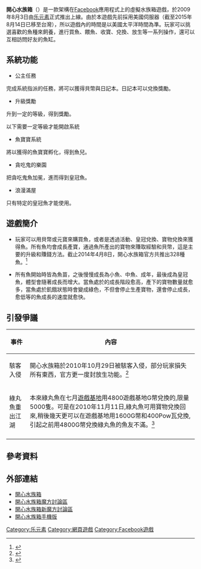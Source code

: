 {{Real world|time=2015-06-11T14:45:41+00:00}}

'''開心水族箱'''（{{lang-en|Happy Fish: Dream Aquarium<ref name="My Fishbowl">[https://apps.facebook.com/happyfishbowl_en_us/?lg=en_US]{{dead link|date=2018年5月 |bot=InternetArchiveBot |fix-attempted=yes }},英文版地址。</ref>
}}）是一款架構在[[Facebook|Facebook]]應用程式上的虛擬水族箱遊戲，於2009年8月3日由[[乐元素|乐元素]]正式推出上線。由於本遊戲先前採用美國伺服器（截至2015年8月14日已移至台灣），所以遊戲內的時間是以美國太平洋時間為準。玩家可以挑選喜歡的魚種來飼養，進行買魚、餵魚、收寶、兌換、放生等一系列操作，還可以互相訪問好友的魚缸。

==系統功能==
*公主任務
完成系統指派的任務，將可以獲得貝幣與日記本。日記本可以兌換獎勵。
*升級獎勵
升到一定的等級，得到獎勵。

以下需要一定等級才能開啟系統

*魚寶寶系統
將以獲得的魚寶寶孵化，得到魚兒。
*貪吃鬼的樂園
把貪吃鬼魚加冕，進而得到皇冠魚。
*浪漫滿屋
只有特定的皇冠魚才能使用。

==遊戲簡介==
*玩家可以用貝幣或元寶來購買魚，或者是透過活動、皇冠兌換、寶物兌換來獲得魚。所有魚均會成長產寶，通過魚所產出的寶物來賺取經驗和貝幣，這是主要的升級和賺錢方法。截止2014年4月8日，開心水族箱官方共推出328種魚。<ref>{{Cite web |url = http://forum.gamer.com.tw/C.php?bsn=17948&snA=686 |title = 【資料】魚種經驗、損益排行榜 |author = yahui(戀戀一狗狗打噴嚏XD) |language = zh-tw |accessdate = 2014-04-01 |archive-date = 2016-03-04 |archive-url = https://web.archive.org/web/20160304074543/http://forum.gamer.com.tw/C.php?bsn=17948&snA=686 |dead-url = no }}</ref>

*所有魚開始時皆為魚苗，之後慢慢成長為小魚、中魚、成年，最後成為皇冠魚，體型會隨著成長而增大。當魚處於的成長階段愈高，產下的寶物數量就愈多，當魚處於飢餓狀態時會變成綠色，不但會停止生產寶物，還會停止成長，愈低等的魚成長的速度就愈快。

==引發爭議==
{|class="wikitable sortable"
!事件
!內容
|-
|駭客入侵
|開心水族箱於2010年10月29日被駭客入侵，部分玩家損失所有東西，官方更一度封放生功能。<ref>{{Cite web |url = http://happyfish.zone.gamebase.com.tw/zone/happyfish/forum/61072/topic/91688861/1#1293603746 |title = 【新聞】駭客入侵 玩家心血化為烏有 |language = zh-tw |accessdate = 2010-10-29 |archive-date = 2016-04-04 |archive-url = https://web.archive.org/web/20160404064332/http://happyfish.zone.gamebase.com.tw/zone/happyfish/forum/61072/topic/91688861/1#1293603746 |dead-url = yes }}</ref>
|-
|綠丸魚重出江湖
|本來綠丸魚在七月[[遊戲基地|遊戲基地]]用4800遊戲基地G幣兌換的,限量5000隻。可是在2010年11月11日,綠丸魚可用寶物兌換回來,稍後幾天更可以在遊戲基地用1600G幣和400Pow瓦兌換,引起之前用4800G幣兌換綠丸魚的魚友不滿。<ref>{{Cite web |url = http://happyfish.zone.gamebase.com.tw/zone/happyfish/forum/61072/topic/91795324/1 |title = 【新聞】於綠丸魚再現 |language = zh-tw |accessdate = 2010-11-11 |archive-date = 2016-03-04 |archive-url = https://web.archive.org/web/20160304191848/http://happyfish.zone.gamebase.com.tw/zone/happyfish/forum/61072/topic/91795324/1 |dead-url = yes }}</ref>
|-
|}

==參考資料==
<references />

==外部連結==
*[https://web.archive.org/web/20120126193944/http://apps.facebook.com/happyfishbowl/?lg=zh_TW 開心水族箱]
*[http://bbs.mofang.com.tw/forum-297-1.html 開心水族箱魔方討論區] {{Wayback|url=http://bbs.mofang.com.tw/forum-297-1.html |date=20210119153701 }}
*[http://newbbs.mofang.com.tw/forum/7577.html 開心水族箱新魔方討論區] {{Wayback|url=http://newbbs.mofang.com.tw/forum/7577.html |date=20161120135523 }}
*[[Happy_Fish|開心水族箱手機版]]

[[Category:乐元素|Category:乐元素]]
[[Category:網頁遊戲|Category:網頁遊戲]]
[[Category:Facebook遊戲|Category:Facebook遊戲]]